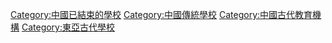 [[Category:中國已結束的學校|Category:中國已結束的學校]]
[[Category:中國傳統學校|Category:中國傳統學校]]
[[Category:中國古代教育機構|Category:中國古代教育機構]]
[[Category:東亞古代學校|Category:東亞古代學校]]